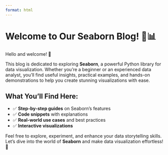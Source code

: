 ```yaml
---
format: html
---
```

<div class="waves"></div>


# Welcome to Our Seaborn Blog! 🎨📊  

Hello and welcome! 👋  

This blog is dedicated to exploring **Seaborn**, a powerful Python library for data visualization. Whether you're a beginner or an experienced data analyst, you'll find useful insights, practical examples, and hands-on demonstrations to help you create stunning visualizations with ease.  

## What You'll Find Here:  
- ✅ **Step-by-step guides** on Seaborn's features  
- ✅ **Code snippets** with explanations  
- ✅ **Real-world use cases** and best practices  
- ✅ **Interactive visualizations**  

Feel free to explore, experiment, and enhance your data storytelling skills. Let’s dive into the world of **Seaborn** and make data visualization effortless! 🚀  
